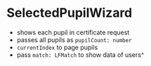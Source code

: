 
<Meta title="SelectedPupilWizard" component={SelectedPupilWizard} />

# SelectedPupilWizard

-   shows each pupil in certificate request
-   passes all pupils as `pupilCount: number`
-   `currentIndex` to page pupils
-   pass `match: LFMatch` to show data of users^

<Story name="SelectedPupilWizard">
    <SelectedPupilWizard
        pupilCount={12}
        currentIndex={0}
        match={{
            pupil: {
                firstname: 'Max',
                lastname: 'Mustermann',
            },
        }}
    />
</Story>
